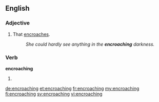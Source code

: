 ==English==

===Adjective===
{{en-adj|-}}

# That [[encroach]]es.
#:''She could hardly see anything in the '''encroaching''' darkness.''

===Verb===
'''encroaching'''

# {{present participle of|encroach|lang=en}}

[[de:encroaching]]
[[et:encroaching]]
[[fr:encroaching]]
[[my:encroaching]]
[[fi:encroaching]]
[[sv:encroaching]]
[[vi:encroaching]]